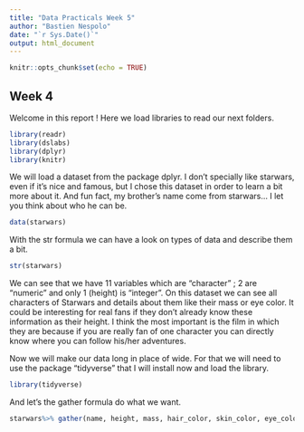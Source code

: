---
title: "Data Practicals Week 5"
author: "Bastien Nespolo"
date: "`r Sys.Date()`"
output: html_document
---

```{r setup, include=FALSE}
knitr::opts_chunk$set(echo = TRUE)
```

## Week 4

Welcome in this report !
Here we load libraries to read our next folders.
```{r message=FALSE, warning=FALSE}
library(readr)
library(dslabs)
library(dplyr)
library(knitr)
```

We will load a dataset from the package dplyr. I don't specially like starwars, even if it's nice and famous, but I chose this dataset in order to learn a bit more about it. And fun fact, my brother's name come from starwars... I let you think about who he can be. 
```{r datsaet}
data(starwars)
```

With the str formula we can have a look on types of data and describe them a bit.
```{r describe data}
str(starwars)
```

We can see that we have 11 variables which are "character" ; 2 are "numeric" and only 1 (height) is "integer".
On this dataset we can see all characters of Starwars and details about them like their mass or eye color. It could be interesting for real fans if they don't already know these information as their height. I think the most important is the film in which they are because if you are really fan of one character you can directly know where you can follow his/her adventures.

Now we will make our data long in place of wide. For that we will need to use the package "tidyverse" that I will install now and load the library.

```{r new library}
library(tidyverse)
```

And let's the gather formula do what we want.
```{r gather}
starwars%>% gather(name, height, mass, hair_color, skin_color, eye_color, birth_year, sex, gender, homeworld, species, fims, vehicles, convert = TRUE)
```

